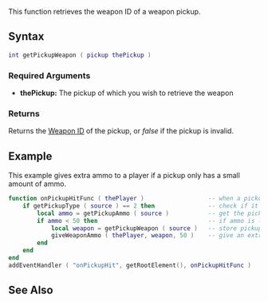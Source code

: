 {{Server client function}}

This function retrieves the weapon ID of a weapon pickup.
==Syntax== 
<syntaxhighlight lang="lua">
int getPickupWeapon ( pickup thePickup )         
</syntaxhighlight> 

===Required Arguments=== 
*'''thePickup:''' The pickup of which you wish to retrieve the weapon

===Returns===
Returns the [[/Weapons.md|Weapon ID]] of the pickup, or ''false'' if the pickup is invalid.

==Example== 
This example gives extra ammo to a player if a pickup only has a small amount of ammo.
<section name="Server" class="server" show="true">
<syntaxhighlight lang="lua">
function onPickupHitFunc ( thePlayer )                  -- when a pickup is hit
    if getPickupType ( source ) == 2 then               -- check if it's a weapon pickup
        local ammo = getPickupAmmo ( source )           -- get the pickup ammo
        if ammo < 50 then                               -- if ammo is less than 50
            local weapon = getPickupWeapon ( source )   -- store pickup weapon
            giveWeaponAmmo ( thePlayer, weapon, 50 )    -- give an extra 50 ammo
        end
    end
end
addEventHandler ( "onPickupHit", getRootElement(), onPickupHitFunc )    -- add the function as handler for onPickupHit
</syntaxhighlight>
</section>

==See Also==
{{IDs}}

{{Pickup functions}}
